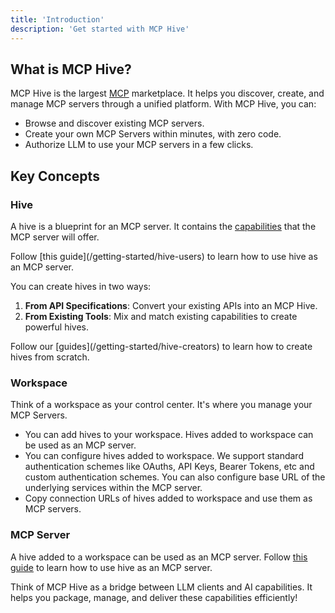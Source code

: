 ```yaml
---
title: 'Introduction'
description: 'Get started with MCP Hive'
---
```


## What is MCP Hive?

MCP Hive is the largest [MCP](https://modelcontextprotocol.io/introduction) marketplace. It helps you discover, create, and manage MCP servers through a unified platform. With MCP Hive, you can:
- Browse and discover existing MCP servers.
- Create your own MCP Servers within minutes, with zero code.
- Authorize LLM to use your MCP servers in a few clicks.

## Key Concepts

### Hive

A hive is a blueprint for an MCP server. It contains the [capabilities](https://modelcontextprotocol.io/docs/concepts/tools) that the MCP server will offer.

<Note>
    Follow [this guide](/getting-started/hive-users) to learn how to use hive as an MCP server.
</Note>

You can create hives in two ways:
1. **From API Specifications**: Convert your existing APIs into an MCP Hive. 
2. **From Existing Tools**: Mix and match existing capabilities to create powerful hives.

<Note>
  Follow our [guides](/getting-started/hive-creators) to learn how to create hives from scratch.
</Note>

### Workspace

Think of a workspace as your control center. It's where you manage your MCP Servers.
- You can add hives to your workspace. Hives added to workspace can be used as an MCP server.
- You can configure hives added to workspace.  We support standard authentication schemes like OAuths, API Keys, Bearer Tokens, etc and custom authentication schemes. You can also configure base URL of the underlying services within the MCP server.
- Copy connection URLs of hives added to workspace and use them as MCP servers.

### MCP Server

A hive added to a workspace can be used as an MCP server. Follow [this guide](/getting-started/hive-users) to learn how to use hive as an MCP server.


<Note>
  Think of MCP Hive as a bridge between LLM clients and AI capabilities. It helps you package, manage, and deliver these capabilities efficiently!
</Note>